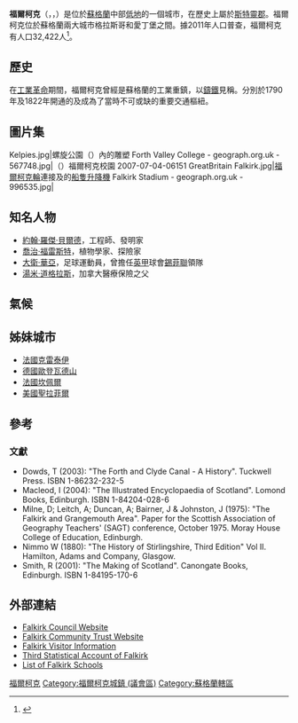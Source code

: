 {{infobox UK place
 |country = 蘇格蘭
 |official_name= Falkirk
 |gaelic_name= An Eaglais Bhreac
 |scots_name= The Fawkirk
 |label_position= left
 |static_image_name= FalkirkHighStreet.jpg
 |static_image_caption= 福爾柯克 高街
 |os_grid_reference= NS887801
 |map_type= Scotland
 |latitude= 56.0011
 |longitude= -3.7835
 |area_total_km2= 11
 |population= 35168
 |population_ref= (2010)
 |population_density= {{convert|3197|PD/sqkm|PD/sqmi|abbr=on}}
 |statistic= 7世紀
 |statistic_title= 定居
 |statistic1= 1600年
 |statistic_title1= 自治都市
 |statistic2= {{convert|37|m|ft|abbr=on}}<ref name = Elevation>{{Cite web |url= http://dateandtime.info/citycoordinates.php?id=2649723 |title= Geographic coordinates of Falkirk, United Kingdom |publisher= dateandtime.info |accessdate= 11 December 2014 |archive-date= 2020-10-23 |archive-url= https://web.archive.org/web/20201023235949/https://dateandtime.info/citycoordinates.php?id=2649723 |dead-url= no }}</ref>
 |statistic_title2= 海拔
 |civil_parish= 福爾柯克
 |unitary_scotland= [[福爾柯克|福爾柯克]]
 |lieutenancy_scotland= {{link-en|斯特靈和福爾柯克|Stirling and Falkirk}}
 |constituency_westminster= [[福爾柯克_(英國國會選區)|福爾柯克]]
 |constituency_scottish_parliament= {{link-en|福爾柯克西 (蘇格蘭議會選區)|Falkirk West (Scottish Parliament constituency)|福爾柯克西}}
 |post_town= FALKIRK
 |postcode_district = FK1
 |postcode_area= FK
 |dial_code= 01324
 |website= {{URL|http://www.falkirk.gov.uk}}
 }}
'''福爾柯克'''（{{lang-sco|Falkirk}}，{{lang-sco|The Fawkirk}}，{{lang-gd|An Eaglais Bhreac}}）是位於[[蘇格蘭|蘇格蘭]]中部[[蘇格蘭低地|低地]]的一個城市，在歷史上屬於[[斯特靈郡|斯特靈郡]]。福爾柯克位於蘇格蘭兩大城市格拉斯哥和愛丁堡之間。據2011年人口普查，福爾柯克有人口32,422人<ref>{{cite web|url=http://www.gro-scotland.gov.uk/files2/stats/council-area-data-sheets/falkirk-factsheet.pdf |title=Falkirk factsheet |publisher=gro-scotland.gov.uk |accessdate=3 October 2013 |deadurl=yes |archiveurl=https://web.archive.org/web/20131004225905/http://www.gro-scotland.gov.uk/files2/stats/council-area-data-sheets/falkirk-factsheet.pdf |archivedate=2013-10-04}}</ref>。

== 歷史 ==
在[[工業革命|工業革命]]期間，福爾柯克曾經是蘇格蘭的工業重鎮，以[[鑄鐵|鑄鐵]]見稱。分別於1790年及1822年開通的{{link-en|福斯和克萊德運河|Forth and Clyde Canal}}及{{link-en|聯合運河|Union Canal (Scotland)}}成為了當時不可或缺的重要交通樞紐。

== 圖片集 ==
<gallery>
Kelpies.jpg|螺旋公園（{{lang|en|Helix Park}}）內的雕塑
Forth Valley College - geograph.org.uk - 567748.jpg|{{link-en|第四谷學院|Forth Valley College}}（{{lang|en|Forth Valley College}}）福爾柯克校園
2007-07-04-06151 GreatBritain Falkirk.jpg|[[福爾柯克輪|福爾柯克輪]]連接{{link-en|福斯和克萊德運河|Forth and Clyde Canal}}及{{link-en|聯合運河|Union Canal (Scotland)}}的[[福爾柯克輪|船隻升降機]]
Falkirk Stadium - geograph.org.uk - 996535.jpg|{{link-en|福爾柯克體育場|Falkirk Stadium}}
</gallery>

== 知名人物 ==
* [[約翰·羅傑·貝爾德|約翰·羅傑·貝爾德]]，工程師、發明家
* [[喬治·福雷斯特|喬治·福雷斯特]]，植物學家、探險家
* [[大衛·華亞|大衛·華亞]]，足球運動員，曾擔任[[英甲|英甲]]球會[[錫菲聯|錫菲聯]]領隊
* [[湯米·道格拉斯|湯米·道格拉斯]]，加拿大醫療保險之父

== 氣候 ==
{{Weather box
|location = 福爾柯克
|metric first = Yes
|single line = Yes
|Jan high C = 6
|Feb high C = 7
|Mar high C = 9
|Apr high C = 12
|May high C = 16
|Jun high C = 17
|Jul high C = 20
|Aug high C = 19
|Sep high C = 17
|Oct high C = 13
|Nov high C = 9
|Dec high C = 7
|year high C = 13
|Jan low C = -1
|Feb low C = 1
|Mar low C = 2
|Apr low C = 3
|May low C = 6
|Jun low C = 9
|Jul low C = 11
|Aug low C = 11
|Sep low C = 8
|Oct low C = 5
|Nov low C = 3
|Dec low C = -1
|year low C = 5
|Jan precipitation mm = 100
|Feb precipitation mm = 70
|Mar precipitation mm = 77
|Apr precipitation mm = 56
|May precipitation mm = 62
|Jun precipitation mm = 56
|Jul precipitation mm = 62
|Aug precipitation mm = 76
|Sep precipitation mm = 77
|Oct precipitation mm = 101
|Nov precipitation mm = 81
|Dec precipitation mm = 107
|year precipitation mm = 925
|source 1 = Met Office <ref name=weather1>{{cite web
 |url=http://www.metoffice.gov.uk/climate/uk/averages/19712000/mapped.html?s=043330&refer= 
 |title=1971-2000 mapped averages 
 |accessdate=January 9, 2008 
 |publisher=UK gov 
 |language= 
 |deadurl=yes 
 |archiveurl=https://web.archive.org/web/20070929103022/http://www.metoffice.gov.uk/climate/uk/averages/19712000/mapped.html?s=043330&refer= 
 |archivedate=2007-09-29}} </ref>
|date=August 2010
}}

== 姊妹城市 ==
*[[法國|法國]][[克雷泰伊|克雷泰伊]]
*[[德國|德國]][[歐登瓦德山|歐登瓦德山]]
* [[法國|法國]][[坎佩爾|坎佩爾]]
* [[美國|美國]][[聖拉菲爾_(加利福尼亞州)|聖拉菲爾]]

== 參考 ==
{{reflist}}

=== 文獻 ===
* Dowds, T (2003): "The Forth and Clyde Canal - A History". Tuckwell Press. ISBN 1-86232-232-5
* Macleod, I (2004): "The Illustrated Encyclopaedia of Scotland". Lomond Books, Edinburgh. ISBN 1-84204-028-6
* Milne, D; Leitch, A; Duncan, A; Bairner, J & Johnston, J (1975): "The Falkirk and Grangemouth Area". Paper for the Scottish Association of Geography Teachers' (SAGT) conference, October 1975. Moray House College of Education, Edinburgh.
* Nimmo W (1880): "The History of Stirlingshire, Third Edition" Vol II. Hamilton, Adams and Company, Glasgow.
* Smith, R (2001): "The Making of Scotland". Canongate Books, Edinburgh. ISBN 1-84195-170-6

== 外部連結 ==
*[http://www.falkirk.gov.uk Falkirk Council Website] {{Wayback|url=http://www.falkirk.gov.uk/ |date=20210428180119 }}
*[http://www.falkirkcommunitytrust.org/ Falkirk Community Trust Website] {{Wayback|url=http://www.falkirkcommunitytrust.org/ |date=20120819021414 }}
*[https://web.archive.org/web/20120112040914/http://www.falkirk.org/ Falkirk Visitor Information]
*[https://web.archive.org/web/20100221012017/http://web.ukonline.co.uk/members/tom.paterson/places/stat3_falk.htm Third Statistical Account of Falkirk]
*[https://web.archive.org/web/20090609120108/http://www.falkirk.gov.uk/services/education/school_information/secondary_establishments/secondary_establishments.aspx List of Falkirk Schools]

{{Commons category|Falkirk}}

{{Authority control}}

[[Category:福爾柯克|]]
[[Category:福爾柯克城鎮_(議會區)|Category:福爾柯克城鎮 (議會區)]]
[[Category:蘇格蘭轄區|Category:蘇格蘭轄區]]